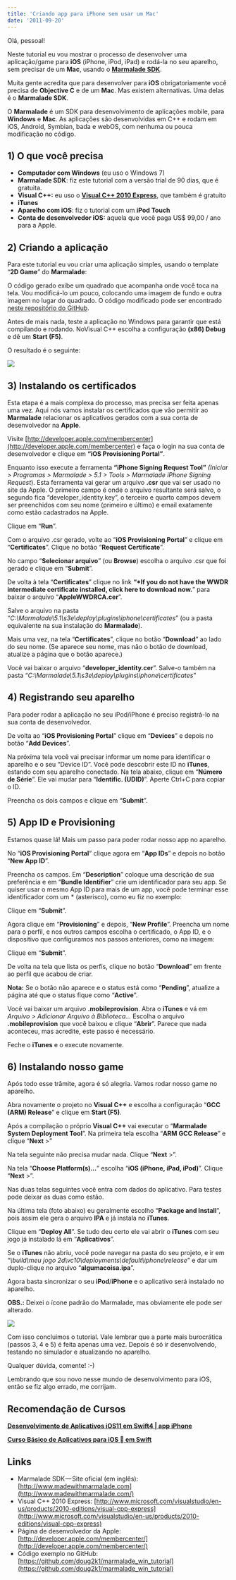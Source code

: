 ```yaml
---
title: 'Criando app para iPhone sem usar um Mac'
date: '2011-09-20'
---
```


Olá, pessoal!

Neste tutorial eu vou mostrar o processo de desenvolver uma aplicação/game para **iOS** (iPhone, iPod, iPad) e rodá-la no seu aparelho, sem precisar de um **Mac**, usando o [**Marmalade SDK**](http://www.madewithmarmalade.com/).

Muita gente acredita que para desenvolver para **iOS** obrigatoriamente você precisa de **Objective C** e de um **Mac**. Mas existem alternativas. Uma delas é o **Marmalade SDK**.

O **Marmalade** é um SDK para desenvolvimento de aplicações mobile, para **Windows** e **Mac**. As aplicações são desenvolvidas em C++ e rodam em iOS, Android, Symbian, bada e webOS, com nenhuma ou pouca modificação no código.

## 1) O que você precisa

- **Computador com Windows** (eu uso o Windows 7)
- **Marmalade SDK**: fiz este tutorial com a versão trial de 90 dias, que é gratuita.
- **Visual C++:** eu uso o [**Visual C++ 2010 Express**](http://www.microsoft.com/visualstudio/en-us/products/2010-editions/visual-cpp-express), que também é gratuito
- **iTunes**
- **Aparelho com iOS**: fiz o tutorial com um **iPod Touch**
- **Conta de desenvolvedor iOS:** aquela que você paga US$ 99,00 / ano para a Apple.

## 2) Criando a aplicação

Para este tutorial eu vou criar uma aplicação simples, usando o template “**2D Game**” do **Marmalade**:

<PostImage
  src="/criando-app-para-iphone-sem-usar-um-mac-b4e59bf781fc/images/marmalade-1.png"
  width="598"
  height="236"
  alt=""
/>

O código gerado exibe um quadrado que acompanha onde você toca na tela. Vou modificá-lo um pouco, colocando uma imagem de fundo e outra imagem no lugar do quadrado. O código modificado pode ser encontrado [neste repositório do GitHub](https://github.com/doug2k1/marmalade_win_tutorial).

Antes de mais nada, teste a aplicação no Windows para garantir que está compilando e rodando. NoVisual C++ escolha a configuração **(x86) Debug** e dê um **Start (F5)**.

<PostImage
  src="/criando-app-para-iphone-sem-usar-um-mac-b4e59bf781fc/images/marmalade-2.png"
  width="212"
  height="68"
  alt=""
/>

O resultado é o seguinte:

![](images/marmalade-3.jpg)

## 3) Instalando os certificados

Esta etapa é a mais complexa do processo, mas precisa ser feita apenas uma vez. Aqui nós vamos instalar os certificados que vão permitir ao **Marmalade** relacionar os aplicativos gerados com a sua conta de desenvolvedor na **Apple**.

Visite [http://developer.apple.com/membercenter](http://developer.apple.com/membercenter) e faça o login na sua conta de desenvolvedor e clique em **“iOS Provisioning Portal”**.

<PostImage
  src="/criando-app-para-iphone-sem-usar-um-mac-b4e59bf781fc/images/marmalade-4.png"
  width="620"
  height="400"
  alt=""
/>

Enquanto isso execute a ferramenta **“iPhone Signing Request Tool”** _(Iniciar > Programas > Marmalade > 5.1 > Tools > Marmalade iPhone Signing Request_). Esta ferramenta vai gerar um arquivo **.csr** que vai ser usado no site da Apple. O primeiro campo é onde o arquivo resultante será salvo, o segundo fica “developer_identity.key”, o terceiro e quarto campos devem ser preenchidos com seu nome (primeiro e último) e email exatamente como estão cadastrados na Apple.

<PostImage
  src="/criando-app-para-iphone-sem-usar-um-mac-b4e59bf781fc/images/marmalade-5.png"
  width="620"
  height="331"
  alt=""
/>

Clique em “**Run**”.

Com o arquivo .csr gerado, volte ao “**iOS Provisioning Portal**” e clique em “**Certificates**”. Clique no botão “**Request Certificate**”.

<PostImage
  src="/criando-app-para-iphone-sem-usar-um-mac-b4e59bf781fc/images/marmalade-6.png"
  width="596"
  height="209"
  alt=""
/>

No campo “**Selecionar arquivo**” (ou **Browse**) escolha o arquivo .csr que foi gerado e clique em “**Submit**”.

De volta à tela “**Certificates**” clique no link **“\*If you do not have the WWDR intermediate certificate installed, click here to download now.**” para baixar o arquivo “**AppleWWDRCA.cer**”.

<PostImage
  src="/criando-app-para-iphone-sem-usar-um-mac-b4e59bf781fc/images/marmalade-7.png"
  width="560"
  height="181"
  alt=""
/>

Salve o arquivo na pasta “_C:\\Marmalade\\5.1\\s3e\\deploy\\plugins\\iphone\\certificates_” (ou a pasta equivalente na sua instalação do **Marmalade**).

Mais uma vez, na tela “**Certificates**”, clique no botão “**Download**” ao lado do seu nome. (Se aparece seu nome, mas não o botão de download, atualize a página que o botão aparece.)

<PostImage
  src="/criando-app-para-iphone-sem-usar-um-mac-b4e59bf781fc/images/marmalade-8.png"
  width="482"
  height="130"
  alt=""
/>

Você vai baixar o arquivo “**developer_identity.cer**”. Salve-o também na pasta “_C:\\Marmalade\\5.1\\s3e\\deploy\\plugins\\iphone\\certificates_”

## 4) Registrando seu aparelho

Para poder rodar a aplicação no seu iPod/iPhone é preciso registrá-lo na sua conta de desenvolvedor.

De volta ao “**iOS Provisioning Portal**” clique em “**Devices**” e depois no botão “**Add Devices**”.

<PostImage
  src="/criando-app-para-iphone-sem-usar-um-mac-b4e59bf781fc/images/marmalade-9.png"
  width="379"
  height="168"
  alt=""
/>

Na próxima tela você vai precisar informar um nome para identificar o aparelho e o seu “Device ID”. Você pode descobrir este ID no **iTunes**, estando com seu aparelho conectado. Na tela abaixo, clique em “**Número de Série**”. Ele vai mudar para “**Identific. (UDID)**”. Aperte Ctrl+C para copiar o ID.

<PostImage
  src="/criando-app-para-iphone-sem-usar-um-mac-b4e59bf781fc/images/marmalade-10.png"
  width="620"
  height="217"
  alt=""
/>

Preencha os dois campos e clique em “**Submit**”.

## 5) App ID e Provisioning

Estamos quase lá! Mais um passo para poder rodar nosso app no aparelho.

No “**iOS Provisioning Portal**” clique agora em “**App IDs**” e depois no botão “**New App ID**”.

<PostImage
  src="/criando-app-para-iphone-sem-usar-um-mac-b4e59bf781fc/images/marmalade-11.png"
  width="620"
  height="126"
  alt=""
/>

Preencha os campos. Em “**Description**” coloque uma descrição de sua preferência e em “**Bundle Identifier**” crie um identificador para seu app. Se quiser usar o mesmo App ID para mais de um app, você pode terminar esse identificador com um \* (asterisco), como eu fiz no exemplo:

<PostImage
  src="/criando-app-para-iphone-sem-usar-um-mac-b4e59bf781fc/images/marmalade-12.png"
  width="620"
  height="377"
  alt=""
/>

Clique em “**Submit**”.

Agora clique em “**Provisioning**” e depois, “**New Profile**”. Preencha um nome para o perfil, e nos outros campos escolha o certificado, o App ID, e o dispositivo que configuramos nos passos anteriores, como na imagem:

<PostImage
  src="/criando-app-para-iphone-sem-usar-um-mac-b4e59bf781fc/images/marmalade-13.png"
  width="513"
  height="270"
  alt=""
/>

Clique em “**Submit**”.

De volta na tela que lista os perfis, clique no botão “**Download**” em frente ao perfil que acabou de criar.

**Nota:** Se o botão não aparece e o status está como “**Pending**”, atualize a página até que o status fique como “**Active**”.

<PostImage
  src="/criando-app-para-iphone-sem-usar-um-mac-b4e59bf781fc/images/marmalade-14.png"
  width="620"
  height="111"
  alt=""
/>

Você vai baixar um arquivo **.mobileprovision**. Abra o **iTunes** e vá em _Arquivo > Adicionar Arquivo à Biblioteca…_ Escolha o arquivo **.mobileprovision** que você baixou e clique “**Abrir**”. Parece que nada aconteceu, mas acredite, este passo é necessário.

Feche o **iTunes** e o execute novamente.

## 6) Instalando nosso game

Após todo esse trâmite, agora é só alegria. Vamos rodar nosso game no aparelho.

Abra novamente o projeto no **Visual C++** e escolha a configuração “**GCC (ARM) Release**” e clique em **Start (F5)**.

<PostImage
  src="/criando-app-para-iphone-sem-usar-um-mac-b4e59bf781fc/images/marmalade-15.png"
  width="304"
  height="192"
  alt=""
/>

Após a compilação o próprio **Visual C++** vai executar o “**Marmalade System Deployment Tool**”. Na primeira tela escolha “**ARM GCC Release**” e clique “**Next** >”

<PostImage
  src="/criando-app-para-iphone-sem-usar-um-mac-b4e59bf781fc/images/marmalade-16.png"
  width="328"
  height="339"
  alt=""
/>

Na tela seguinte não precisa mudar nada. Clique “**Next** >”.

Na tela “**Choose Platform(s)…**” escolha “**iOS (iPhone, iPad, iPod)**”. Clique “**Next** >”.

<PostImage
  src="/criando-app-para-iphone-sem-usar-um-mac-b4e59bf781fc/images/marmalade-17.png"
  width="328"
  height="339"
  alt=""
/>

Nas duas telas seguintes você entra com dados do aplicativo. Para testes pode deixar as duas como estão.

Na última tela (foto abaixo) eu geralmente escolho “**Package and Install**”, pois assim ele gera o arquivo **IPA** e já instala no **iTunes**.

<PostImage
  src="/criando-app-para-iphone-sem-usar-um-mac-b4e59bf781fc/images/marmalade-18.png"
  width="423"
  height="204"
  alt=""
/>

Clique em “**Deploy All**”. Se tudo deu certo ele vai abrir o **iTunes** com seu jogo já instalado lá em “**Aplicativos**”.

Se o **iTunes** não abriu, você pode navegar na pasta do seu projeto, e ir em “_\\build\\meu jogo 2d\\vc10\\deployments\\default\\iphone\\release_” e dar um duplo-clique no arquivo “**algumacoisa.ipa**”.

<PostImage
  src="/criando-app-para-iphone-sem-usar-um-mac-b4e59bf781fc/images/marmalade-19.png"
  width="423"
  height="204"
  alt=""
/>

Agora basta sincronizar o seu **iPod**/**iPhone** e o aplicativo será instalado no aparelho.

<PostImage
  src="/criando-app-para-iphone-sem-usar-um-mac-b4e59bf781fc/images/marmalade-20.jpg"
  width="350"
  height="298"
  alt=""
/>

**OBS.:** Deixei o ícone padrão do Marmalade, mas obviamente ele pode ser alterado.

![](images/marmalade-21-300x194.jpg)

Com isso concluimos o tutorial. Vale lembrar que a parte mais burocrática (passos 3, 4 e 5) é feita apenas uma vez. Depois é só ir desenvolvendo, testando no simulador e atualizando no aparelho.

Qualquer dúvida, comente! :-)

Lembrando que sou novo nesse mundo de desenvolvimento para iOS, então se fiz algo errado, me corrijam.

## Recomendação de Cursos

[**Desenvolvimento de Aplicativos iOS11 em Swift4 | app iPhone**](https://click.linksynergy.com/deeplink?id=2tWLz9iuLxQ&mid=39197&murl=https%3A%2F%2Fwww.udemy.com%2Fcrie-aplicativos-para-iphone-e-ipad-com-ios11-e-swift4%2F)

[**Curso Básico de Aplicativos para iOS  em Swift**](https://click.linksynergy.com/deeplink?id=2tWLz9iuLxQ&mid=39197&murl=https%3A%2F%2Fwww.udemy.com%2Ffelpudoiosapps%2F)

## Links

- Marmalade SDK — Site oficial (em inglês): [http://www.madewithmarmalade.com](http://www.madewithmarmalade.com/)
- Visual C++ 2010 Express: [http://www.microsoft.com/visualstudio/en-us/products/2010-editions/visual-cpp-express](http://www.microsoft.com/visualstudio/en-us/products/2010-editions/visual-cpp-express)
- Página de desenvolvedor da Apple: [http://developer.apple.com/membercenter/](http://developer.apple.com/membercenter/)
- Código exemplo no GitHub: [https://github.com/doug2k1/marmalade_win_tutorial](https://github.com/doug2k1/marmalade_win_tutorial)
